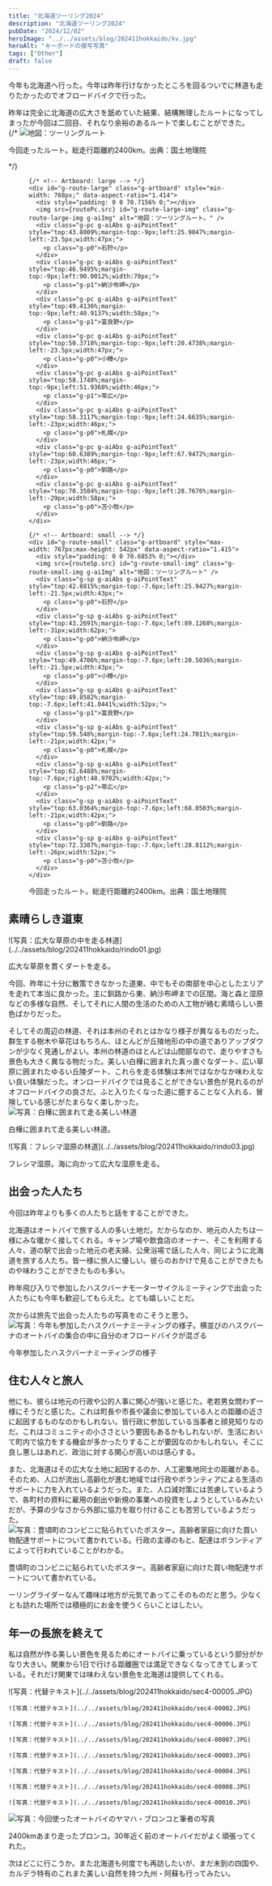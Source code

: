 ```yaml
---
title: "北海道ツーリング2024"
description: "北海道ツーリング2024"
pubDate: "2024/12/02"
heroImage: "../../assets/blog/202411hokkaido/kv.jpg"
heroAlt: "キーボードの接写写真"
tags: ["Other"]
draft: false
---
```



今年も北海道へ行った。今年は昨年行けなかったところを回るついでに林道も走りたかったのでオフロードバイクで行った。  

昨年は完全に北海道の広大さを舐めていた結果、結構無理したルートになってしまったが今回は二回目、それなり余裕のあるルートで楽しむことができた。  
<RailM>
  {/* ![地図：ツーリングルート](../../assets/blog/202411hokkaido/route.jpg)
  <p class="t-caption">今回走ったルート。総走行距離約2400km。出典：国土地理院</p> */}
  <figure class="c-media">
  <Ai2html
    css='g-route-box ,
	#g-route-box .g-artboard {
		margin:0 auto;
    font-family: sans-serif;
	}
	#g-route-box .g-artboard {
		display: none;
	}
	#g-route-box {
		contain: content;
		container-type: inline-size;
	}
	#g-route-box p {
		margin:0;
	}
	#g-route-box .g-aiAbs {
		position:absolute;
	}
	#g-route-box .g-aiImg {
		position:absolute;
		top:0;
		display:block;
		width:100% !important;
	}
	#g-route-box .g-aiSymbol {
		position: absolute;
		box-sizing: border-box;
	}
	#g-route-box .g-aiPointText p { white-space: nowrap; }
	#g-route-large {
		position:relative;
		overflow:hidden;
	}
	#g-route-large p {
		font-weight:regular;
		line-height:14px;
		height:auto;
		opacity:1;
		letter-spacing:0em;
		font-size:12px;
		text-align:left;
		color:rgb(0,0,0);
		text-transform:none;
		padding-bottom:0;
		padding-top:0;
		mix-blend-mode:normal;
		font-style:normal;
		position:static;
		text-stroke:initial;
		-webkit-text-stroke:initial;
		-moz-text-stroke:initial;
		paint-order:normal;
		text-shadow:initial;
		filter:none;
	}
	#g-route-large .g-p0 {
		font-weight:700;
		height:14px;
		text-align:center;
	}
	#g-route-large .g-p1 {
		font-weight:700;
		height:14px;
	}
	@container (min-width: 768px) {
		.g-artboard#g-route-large { display: block; }
	}
	#g-route-small {
		position:relative;
		overflow:hidden;
	}
	#g-route-small p {
		font-weight:regular;
		line-height:12px;
		height:auto;
		opacity:1;
		letter-spacing:0em;
		font-size:10px;
		text-align:left;
		color:rgb(0,0,0);
		text-transform:none;
		padding-bottom:0;
		padding-top:0;
		mix-blend-mode:normal;
		font-style:normal;
		position:static;
		text-stroke:initial;
		-webkit-text-stroke:initial;
		-moz-text-stroke:initial;
		paint-order:normal;
		text-shadow:initial;
		filter:none;
	}
	#g-route-small .g-p0 {
		font-weight:700;
		height:12px;
		text-align:center;
	}
	#g-route-small .g-p1 {
		font-weight:700;
		height:12px;
	}
	#g-route-small .g-p2 {
		font-weight:700;
		height:12px;
		text-align:right;
	}
	@container (max-width: 767px) {
		.g-artboard#g-route-small { display: block; }
	}'>
  <div id="g-route-box" class="ai2html">

    {/* <!-- Artboard: large --> */}
    <div id="g-route-large" class="g-artboard" style="min-width: 768px;" data-aspect-ratio="1.414">
      <div style="padding: 0 0 70.7156% 0;"></div>
      <img src={routePc.src} id="g-route-large-img" class="g-route-large-img g-aiImg" alt="地図：ツーリングルート。" />
      <div class="g-pc g-aiAbs g-aiPointText" style="top:43.8009%;margin-top:-9px;left:25.9047%;margin-left:-23.5px;width:47px;">
        <p class="g-p0">石狩</p>
      </div>
      <div class="g-pc g-aiAbs g-aiPointText" style="top:46.9495%;margin-top:-9px;left:90.0012%;width:70px;">
        <p class="g-p1">納沙布岬</p>
      </div>
      <div class="g-pc g-aiAbs g-aiPointText" style="top:49.4136%;margin-top:-9px;left:40.9137%;width:58px;">
        <p class="g-p1">富良野</p>
      </div>
      <div class="g-pc g-aiAbs g-aiPointText" style="top:50.3718%;margin-top:-9px;left:20.4738%;margin-left:-23.5px;width:47px;">
        <p class="g-p0">小樽</p>
      </div>
      <div class="g-pc g-aiAbs g-aiPointText" style="top:58.1748%;margin-top:-9px;left:51.9368%;width:46px;">
        <p class="g-p1">帯広</p>
      </div>
      <div class="g-pc g-aiAbs g-aiPointText" style="top:58.3117%;margin-top:-9px;left:24.6635%;margin-left:-23px;width:46px;">
        <p class="g-p0">札幌</p>
      </div>
      <div class="g-pc g-aiAbs g-aiPointText" style="top:60.6389%;margin-top:-9px;left:67.9472%;margin-left:-23px;width:46px;">
        <p class="g-p0">釧路</p>
      </div>
      <div class="g-pc g-aiAbs g-aiPointText" style="top:70.3584%;margin-top:-9px;left:28.7676%;margin-left:-29px;width:58px;">
        <p class="g-p0">苫小牧</p>
      </div>
    </div>

    {/* <!-- Artboard: small --> */}
    <div id="g-route-small" class="g-artboard" style="max-width: 767px;max-height: 542px" data-aspect-ratio="1.415">
      <div style="padding: 0 0 70.6853% 0;"></div>
      <img src={routeSp.src} id="g-route-small-img" class="g-route-small-img g-aiImg" alt="地図：ツーリングルート" />
      <div class="g-sp g-aiAbs g-aiPointText" style="top:42.8815%;margin-top:-7.6px;left:25.9427%;margin-left:-21.5px;width:43px;">
        <p class="g-p0">石狩</p>
      </div>
      <div class="g-sp g-aiAbs g-aiPointText" style="top:43.2691%;margin-top:-7.6px;left:89.1268%;margin-left:-31px;width:62px;">
        <p class="g-p0">納沙布岬</p>
      </div>
      <div class="g-sp g-aiAbs g-aiPointText" style="top:49.4706%;margin-top:-7.6px;left:20.5036%;margin-left:-21.5px;width:43px;">
        <p class="g-p0">小樽</p>
      </div>
      <div class="g-sp g-aiAbs g-aiPointText" style="top:49.8582%;margin-top:-7.6px;left:41.0441%;width:52px;">
        <p class="g-p1">富良野</p>
      </div>
      <div class="g-sp g-aiAbs g-aiPointText" style="top:59.548%;margin-top:-7.6px;left:24.7011%;margin-left:-21px;width:42px;">
        <p class="g-p0">札幌</p>
      </div>
      <div class="g-sp g-aiAbs g-aiPointText" style="top:62.6488%;margin-top:-7.6px;right:48.9702%;width:42px;">
        <p class="g-p2">帯広</p>
      </div>
      <div class="g-sp g-aiAbs g-aiPointText" style="top:63.0364%;margin-top:-7.6px;left:68.0503%;margin-left:-21px;width:42px;">
        <p class="g-p0">釧路</p>
      </div>
      <div class="g-sp g-aiAbs g-aiPointText" style="top:72.3387%;margin-top:-7.6px;left:28.8112%;margin-left:-26px;width:52px;">
        <p class="g-p0">苫小牧</p>
      </div>
    </div>

  </div>

  </Ai2html>
  <figcaption class="t-caption">今回走ったルート。総走行距離約2400km。出典：国土地理院</figcaption>

  </figure>
</RailM>


## 素晴らしき道東  
<RailFullM>
  ![写真：広大な草原の中を走る林道](../../assets/blog/202411hokkaido/rindo01.jpg)
  <p class="t-caption">広大な草原を貫くダートを走る。</p>
</RailFullM>
今回、昨年に十分に散策できなかった道東、中でもその南部を中心としたエリアを走れて本当に良かった。主に釧路から東、納沙布岬までの区間。海と森と湿原などの多様な自然、そしてそれに人間の生活のための人工物が絡む素晴らしい景色ばかりだった。  

そしてその周辺の林道、それは本州のそれとはかなり様子が異なるものだった。群生する樹木や草花はもちろん、ほとんどが丘陵地形の中の道でありアップダウンが少なく見通しがよい。本州の林道のほとんどは山間部なので、走りやすさも景色も大きく異なる物だった。美しい白樺に囲まれた真っ直ぐなダート、広い草原に囲まれたゆるい丘陵ダート、これらを走る体験は本州ではなかなか味わえない良い体験だった。オンロードバイクでは見ることができない景色が見れるのがオフロードバイクの良さだ。ふと入りたくなった道に臆することなく入れる、冒険している感じがたまらなく楽しかった。  
![写真：白樺に囲まれて走る美しい林道](../../assets/blog/202411hokkaido/rindo02.jpg)
<p class="t-caption">白樺に囲まれて走る美しい林道。</p>
![写真：フレシマ湿原の林道](../../assets/blog/202411hokkaido/rindo03.jpg)
<p class="t-caption">フレシマ湿原。海に向かって広大な湿原を走る。</p>

## 出会った人たち  
今回は昨年よりも多くの人たちと話をすることができた。  

北海道はオートバイで旅する人の多い土地だ。だからなのか、地元の人たちは一様にみな暖かく接してくれる。キャンプ場や飲食店のオーナー、そこを利用する人々、道の駅で出会った地元の老夫婦、公衆浴場で話した人々、同じように北海道を旅する人たち。皆一様に旅人に優しい。彼らのおかけで見ることができたものや味わうことができたものも多い。  

昨年飛び入りで参加したハスクバーナモーターサイクルミーティングで出会った人たちにも今年も歓迎してもらえた。とても嬉しいことだ。  

次からは旅先で出会った人たちの写真をのこそうと思う。  
![写真：今年も参加したハスクバーナミーティングの様子。横並びのハスクバーナのオートバイの集合の中に自分のオフロードバイクが混ざる](../../assets/blog/202411hokkaido/sec2-1.JPG)
<p class="t-caption">今年参加したハスクバーナミーティングの様子</p>

## 住む人々と旅人  
他にも、彼らは地元の行政や公的人事に関心が強いと感じた。老若男女問わず一様にそうだと感じた。これは町長や市長や議会に参加している人との距離の近さに起因するものなのかもしれない。皆行政に参加している当事者と顔見知りなのだ。これはコミュニティの小ささという要因もあるかもしれないが、生活において町内で協力をする機会が多かったりすることが要因なのかもしれない。そこに良し悪しはあれど、政治に対する関心が高いのは感心する。  

また、北海道はその広大な土地に起因するのか、人工密集地同士の距離がある。そのため、人口が流出し高齢化が進む地域では行政やボランティアによる生活のサポートに力を入れているようだった。また、人口減対策には苦慮しているようで、各町村の資料に雇用の創出や新規の事業への投資をしようとしているみたいだが、予算の少なさから外部に協力を取り付けることも苦労しているようだった。  
![写真：豊頃町のコンビニに貼られていたポスター。高齢者家庭に向けた買い物配達サポートについて書かれている。行政の主導のもと、配達はボランティアによって行われていることがわかる。](../../assets/blog/202411hokkaido/sec3-1.jpg)
<p class="t-caption">豊頃町のコンビニに貼られていたポスター。高齢者家庭に向けた買い物配達サポートについて書かれている。</p>

ーリングライダーなんて趣味は地方が元気であってこそのものだと思う。少なくとも訪れた場所では積極的にお金を使うくらいことはしたい。  

## 年一の長旅を終えて  
私は自然が作る美しい景色を見るためにオートバイに乗っているという部分がかなり大きい。関東から1日で行ける距離圏では満足できなくなってきてしまっている。それだけ関東では味わえない景色を北海道は提供してくれる。  

<RailM>
  <ImgGrid>
    ![写真：代替テキスト](../../assets/blog/202411hokkaido/sec4-00005.JPG)
    
    ![写真：代替テキスト](../../assets/blog/202411hokkaido/sec4-00002.JPG)

    ![写真：代替テキスト](../../assets/blog/202411hokkaido/sec4-00006.JPG)
    
    ![写真：代替テキスト](../../assets/blog/202411hokkaido/sec4-00007.JPG)

    ![写真：代替テキスト](../../assets/blog/202411hokkaido/sec4-00003.JPG)

    ![写真：代替テキスト](../../assets/blog/202411hokkaido/sec4-00004.JPG)

    ![写真：代替テキスト](../../assets/blog/202411hokkaido/sec4-00008.JPG)

    ![写真：代替テキスト](../../assets/blog/202411hokkaido/sec4-00010.JPG)
  </ImgGrid>
</RailM>

![写真：今回使ったオートバイのヤマハ・ブロンコと筆者の写真](../../assets/blog/202411hokkaido/close.JPG)
<p class="t-caption">2400kmあまり走ったブロンコ。30年近く前のオートバイだがよく頑張ってくれた。</p>

次はどこに行こうか。また北海道も何度でも再訪したいが、まだ未到の四国や、カルデラ特有のこれまた美しい自然を持つ九州・阿蘇も行ってみたい。  